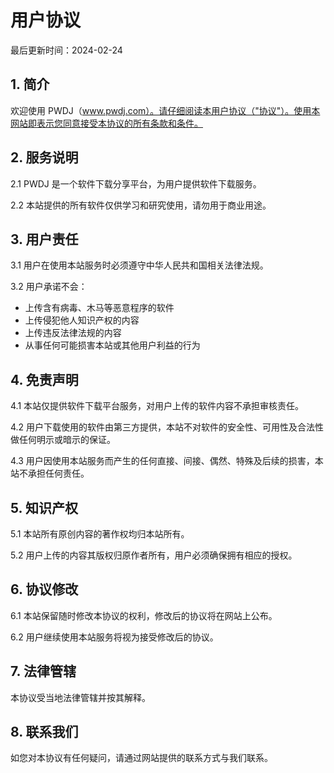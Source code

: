 # 用户协议

最后更新时间：2024-02-24

## 1. 简介

欢迎使用 PWDJ（www.pwdj.com）。请仔细阅读本用户协议（"协议"）。使用本网站即表示您同意接受本协议的所有条款和条件。

## 2. 服务说明

2.1 PWDJ 是一个软件下载分享平台，为用户提供软件下载服务。

2.2 本站提供的所有软件仅供学习和研究使用，请勿用于商业用途。

## 3. 用户责任

3.1 用户在使用本站服务时必须遵守中华人民共和国相关法律法规。

3.2 用户承诺不会：
- 上传含有病毒、木马等恶意程序的软件
- 上传侵犯他人知识产权的内容
- 上传违反法律法规的内容
- 从事任何可能损害本站或其他用户利益的行为

## 4. 免责声明

4.1 本站仅提供软件下载平台服务，对用户上传的软件内容不承担审核责任。

4.2 用户下载使用的软件由第三方提供，本站不对软件的安全性、可用性及合法性做任何明示或暗示的保证。

4.3 用户因使用本站服务而产生的任何直接、间接、偶然、特殊及后续的损害，本站不承担任何责任。

## 5. 知识产权

5.1 本站所有原创内容的著作权均归本站所有。

5.2 用户上传的内容其版权归原作者所有，用户必须确保拥有相应的授权。

## 6. 协议修改

6.1 本站保留随时修改本协议的权利，修改后的协议将在网站上公布。

6.2 用户继续使用本站服务将视为接受修改后的协议。

## 7. 法律管辖

本协议受当地法律管辖并按其解释。

## 8. 联系我们

如您对本协议有任何疑问，请通过网站提供的联系方式与我们联系。



